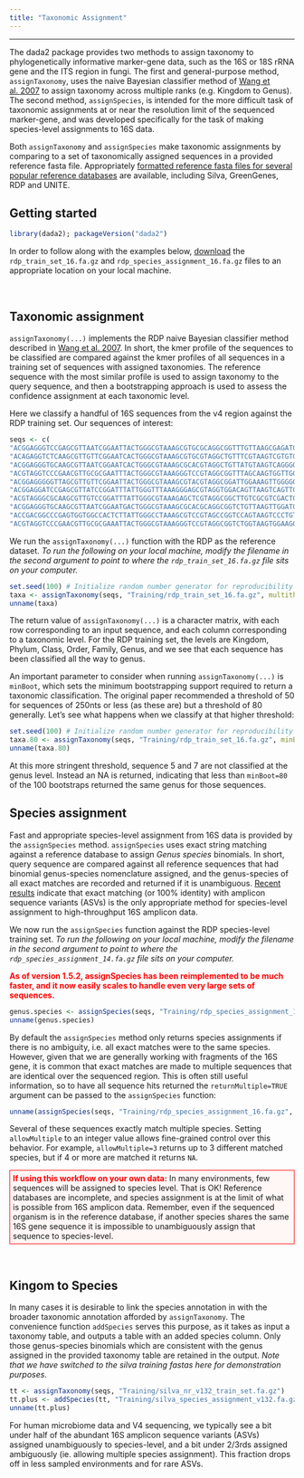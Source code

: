 ```yaml
---
title: "Taxonomic Assignment"
---
```


--------------------------

The dada2 package provides two methods to assign taxonomy to phylogenetically informative marker-gene data, such as the 16S or 18S rRNA gene and the ITS region in fungi. The first and general-purpose method, `assignTaxonomy`, uses the naive Bayesian classifier method of [Wang et al. 2007](http://www.ncbi.nlm.nih.gov/pmc/articles/PMC1950982/) to assign taxonomy across multiple ranks (e.g. Kingdom to Genus). The second method, `assignSpecies`, is intended for the more difficult task of taxonomic assignments at or near the resolution limit of the sequenced marker-gene, and was developed specifically for the task of making species-level assignments to 16S data.

Both `assignTaxonomy` and `assignSpecies` make taxonomic assignments by comparing to a set of taxonomically assigned sequences in a provided reference fasta file. Appropriately [formatted reference fasta files for several popular reference databases](training.html) are available, including Silva, GreenGenes, RDP and UNITE.

## Getting started

```r
library(dada2); packageVersion("dada2")
```

In order to follow along with the examples below, [download](training.html) the `rdp_train_set_16.fa.gz` and `rdp_species_assignment_16.fa.gz` files to an appropriate location on your local machine.

&nbsp;

## Taxonomic assignment

`assignTaxonomy(...)` implements the RDP naive Bayesian classifier method described in [Wang et al. 2007](http://www.ncbi.nlm.nih.gov/pmc/articles/PMC1950982/). In short, the kmer profile of the sequences to be classified are compared against the kmer profiles of all sequences in a training set of sequences with assigned taxonomies. The reference sequence with the most similar profile is used to assign taxonomy to the query sequence, and then a bootstrapping approach is used to assess the confidence assignment at each taxonomic level.

Here we classify a handful of 16S sequences from the v4 region against the RDP training set. Our sequences of interest:
```r
seqs <- c(
"ACGGAGGGTCCGAGCGTTAATCGGAATTACTGGGCGTAAAGCGTGCGCAGGCGGTTTGTTAAGCGAGATGTGAAAGCCCCGGGCTCAACCTGGGAATTGCATTTCGAACTGGCGAACTAGAGTCTTGTAGAGGGGGGTAGAATTCCAGGTGTAGCGGTGAAATGCGTAGAGATCTGGAGGA",
"ACAGAGGTCTCAAGCGTTGTTCGGAATCACTGGGCGTAAAGCGTGCGTAGGCTGTTTCGTAAGTCGTGTGTGAAAGGCGCGGGCTCAACCCGCGGACGGCACATGATACTGCGAGACTAGAGTAATGGAGGGGGAACCGGAATTCTCGGTGTAGCAGTGAAATGCGTAGATATCGAGAGGA",
"ACGGAGGGTGCAAGCGTTAATCGGAATCACTGGGCGTAAAGCGCACGTAGGCTGTTATGTAAGTCAGGGGTGAAAGCCCACGGCTCAACCGTGGAACTGCCCTTGATACTGCACGACTCGAATCCGGGAGAGGGTGGCGGAATTCCAGGTGTAGGAGTGAAATCCGTAGATATCTGGAGGA",
"ACGTAGGTCCCGAACGTTGCGCGAATTTACTGGGCGTAAAGGGTCCGTAGGCGGTTTAGCAAGTGGTTGGTGAAATTTCACGGCTCAACCGTGAAACTGCCTTCCAAACTGCTAAACTTGAGGCAGGGAGAGGTCGGCGGAATTCCCGGTGTAGCGGTGAAATGCGTAGATATCGGGAGGA",
"ACGGAGGGGGTTAGCGTTGTTCGGAATTACTGGGCGTAAAGCGTACGTAGGCGGATTGGAAAGTTGGGGGTGAAATCCCAGGGCTCAACCCTGGAACTGCCTCCAAAACTATCAGTCTAGAGTTCGAGAGAGGTGAGTGGAATTCCAAGTGTAGAGGTGAAATTCGTAGATATTTGGAGGA",
"ACGGAGGATCCGAGCGTTATCCGGATTTATTGGGTTTAAAGGGAGCGTAGGTGGACAGTTAAGTCAGTTGTGAAAGTTTGCGGCTCAACCGTAAAATTGCAGTTGATACTGGCTGTCTTGAGTACAGTAGAGGTGGGCGGAATTCGTGGTGTAGCGGTGAAATGCTTAGATATCACGAAGA",
"ACGTAGGGCGCAAGCGTTGTCCGGATTTATTGGGCGTAAAGAGCTCGTAGGCGGCTTGTCGCGTCGACTGTGAAAACCCGTGGCTCAACTGCGGGCTTGCAGTCGATACGGGCAGGCTAGAGTTCGGTAGGGGAGACTGGAATTCCTGGTGTAGCGGTGAAATGCGCAGATATCAGGAGGA",
"ACGGAGGGTGCAAGCGTTAATCGGAATGACTGGGCGTAAAGCGCACGCAGGCGGTCTGTTAAGTTGGATGTGAAATCCCCGGGCTTAACCTGGGAACTGCATTCAAAACTGACAGGCTAGAGTCTCGTAGAGGGGGGTAGAATTCCAGGTGTAGCGGTGAAATGCGTAGAGATCTGGAGGA",
"ACCGACGGCCCGAGTGGTGGCCACTCTTATTGGGCCTAAAGCGTCCGTAGCCGGTCCAGTAAGTCCCTGTTTAAATCCTGCGGCTTAACCGCAGGACTGGCAGGGATACTGCTGGACTTGGGACCGGGAGAGGACAAGGGTACTTCAGGGGTAGCGGTGAAATGTGTTGATCCTTGAAGGA",
"ACGTAGGTCCCGAACGTTGCGCGAAATTACTGGGCGTAAAGGGTCCGTAGGCGGTCTGGTAAGTGGAAGGTGAAAGCCCACGGCTCAACCGTGGAATTGCCTTCCAAACTGCTGGACTTGAGGGCGGAAGAGGTCGGCGGAATTCCCGGTGTAGCGGTGAAATGCGTAGATATCGGGAGGA")
```

We run the `assignTaxonomy(...)` function with the RDP as the reference dataset. *To run the following on your local machine, modify the filename in the second argument to point to where the `rdp_train_set_16.fa.gz` file sits on your computer.*

```r
set.seed(100) # Initialize random number generator for reproducibility
taxa <- assignTaxonomy(seqs, "Training/rdp_train_set_16.fa.gz", multithread=FALSE)
unname(taxa)
```

The return value of `assignTaxonomy(...)` is a character matrix, with each row corresponding to an input sequence, and each column corresponding to a taxonomic level. For the RDP training set, the levels are Kingdom, Phylum, Class, Order, Family, Genus, and we see that each sequence has been classified all the way to genus.

An important parameter to consider when running `assignTaxonomy(...)` is `minBoot`, which sets the minimum bootstrapping support required to return a taxonomic classification. The original paper recommended a threshold of 50 for sequences of 250nts or less (as these are) but a threshold of 80 generally. Let's see what happens when we classify at that higher threshold:
```r
set.seed(100) # Initialize random number generator for reproducibility
taxa.80 <- assignTaxonomy(seqs, "Training/rdp_train_set_16.fa.gz", minBoot=80)
unname(taxa.80)
```

At this more stringent threshold, sequence 5 and 7 are not classified at the genus level. Instead an NA is returned, indicating that less than `minBoot=80` of the 100 bootstraps returned the same genus for those sequences.

## Species assignment

Fast and appropriate species-level assignment from 16S data is provided by the `assignSpecies` method. `assignSpecies` uses exact string matching against a reference database to assign *Genus species* binomials. In short, query sequence are compared against all reference sequences that had binomial genus-species nomenclature assigned, and the genus-species of all exact matches are recorded and returned if it is unambiguous. [Recent results](https://www.biorxiv.org/content/early/2017/09/21/192211) indicate that exact matching (or 100% identity) with amplicon sequence variants (ASVs) is the only appropriate method for species-level assignment to high-throughput 16S amplicon data.

We now run the `assignSpecies` function against the RDP species-level training set. *To run the following on your local machine, modify the filename in the second argument to point to where the `rdp_species_assignment_14.fa.gz` file sits on your computer.*

**<span style="color:red">As of version 1.5.2, assignSpecies has been reimplemented to be much faster, and it now easily scales to handle even very large sets of sequences.</span>**

```r
genus.species <- assignSpecies(seqs, "Training/rdp_species_assignment_16.fa.gz")
unname(genus.species)
```

By default the `assignSpecies` method only returns species assignments if there is no ambiguity, i.e. all exact matches were to the same species. However, given that we are generally working with fragments of the 16S gene, it is common that exact matches are made to multiple sequences that are identical over the sequenced region. This is often still useful information, so to have all sequence hits returned the `returnMultiple=TRUE` argument can be passed to the `assignSpecies` function:

```r
unname(assignSpecies(seqs, "Training/rdp_species_assignment_16.fa.gz", allowMultiple=TRUE))
```

Several of these sequences exactly match multiple species. Setting `allowMultiple` to an integer value allows fine-grained control over this behavior. For example, `allowMultiple=3` returns up to 3 different matched species, but if 4 or more are matched it returns `NA`.

<div style="border: 1px solid red;padding: 5px;background-color: #fff6f6;">**<span style="color:red">If using this workflow on your own data:</span>** In many environments, few sequences will be assigned to species level. That is OK! Reference databases are incomplete, and species assignment is at the limit of what is possible from 16S amplicon data. Remember, even if the sequenced organism is in the reference database, if another species shares the same 16S gene sequence it is impossible to unambiguously assign that sequence to species-level.</div>

&nbsp;

## Kingom to Species

In many cases it is desirable to link the species annotation in with the broader taxonomic annotation afforded by `assignTaxonomy`. The convenience function `addSpecies` serves this purpose, as it takes as input a taxonomy table, and outputs a table with an added species column. Only those genus-species binomials which are consistent with the genus assigned in the provided taxonomy table are retained in the output. *Note that we have switched to the silva training fastas here for demonstration purposes.*

```r
tt <- assignTaxonomy(seqs, "Training/silva_nr_v132_train_set.fa.gz")
tt.plus <- addSpecies(tt, "Training/silva_species_assignment_v132.fa.gz", verbose=TRUE)
unname(tt.plus)
```

For human microbiome data and V4 sequencing, we typically see a bit under half of the abundant 16S amplicon sequence variants (ASVs) assigned unambiguously to species-level, and a bit under 2/3rds assigned ambiguously (ie. allowing multiple species assignment). This fraction drops off in less sampled environments and for rare ASVs.
